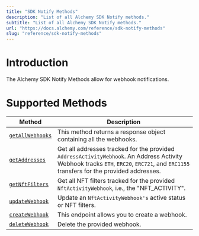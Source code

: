 ```yaml
---
title: "SDK Notify Methods"
description: "List of all Alchemy SDK Notify methods."
subtitle: "List of all Alchemy SDK Notify methods."
url: "https://docs.alchemy.com/reference/sdk-notify-methods"
slug: "reference/sdk-notify-methods"
---
```


# Introduction

The Alchemy SDK Notify Methods allow for webhook notifications.

# Supported Methods

| Method                                            | Description                                                                                                                                                                           |
| ------------------------------------------------- | ------------------------------------------------------------------------------------------------------------------------------------------------------------------------------------- |
| [`getAllWebhooks`](/reference/sdk-getallwebhooks) | This method returns a response object containing all the webhooks.                                                                                                                    |
| [`getAddresses`](/reference/sdk-getaddresses)     | Get all addresses tracked for the provided `AddressActivityWebhook`. An Address Activity Webhook tracks `ETH`, `ERC20`, `ERC721`, and `ERC1155` transfers for the provided addresses. |
| [`getNftFilters`](/reference/sdk-getnftfilters)   | Get all NFT filters tracked for the provided `NftActivityWebhook`, i.e., the "NFT\_ACTIVITY".                                                                                         |
| [`updateWebhook`](/reference/sdk-updatewebhook)   | Update an `NftActivityWebhook's` active status or NFT filters.                                                                                                                        |
| [`createWebhook`](/reference/sdk-createwebhook)   | This endpoint allows you to create a webhook.                                                                                                                                         |
| [`deleteWebhook`](/reference/sdk-deletewebhook)   | Delete the provided webhook.                                                                                                                                                          |
